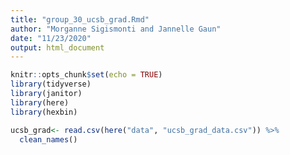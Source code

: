 ```yaml
---
title: "group_30_ucsb_grad.Rmd"
author: "Morganne Sigismonti and Jannelle Gaun"
date: "11/23/2020"
output: html_document
---
```


```r
knitr::opts_chunk$set(echo = TRUE)
library(tidyverse)
library(janitor)
library(here)
library(hexbin)
```

```r
ucsb_grad<- read.csv(here("data", "ucsb_grad_data.csv")) %>% 
  clean_names()
```

